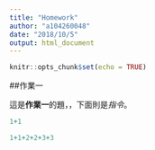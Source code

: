---
title: "Homework"
author: "a104260048"
date: "2018/10/5"
output: html_document
---

```{r setup, include=FALSE}
knitr::opts_chunk$set(echo = TRUE)
```

##作業一

這是**作業一**的題，，下面則是*指令*。

```{r}
1+1

1+1+2+2+3+3
```
